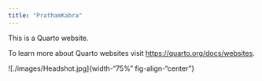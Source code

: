 ```yaml
---
title: "PrathamKabra"
---
```


This is a Quarto website.

To learn more about Quarto websites visit <https://quarto.org/docs/websites>.

![./images/Headshot.jpg]{width-"75%" fig-align-"center"}